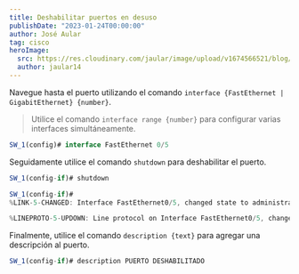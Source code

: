 ```yaml
---
title: Deshabilitar puertos en desuso
publishDate: "2023-01-24T00:00:00"
author: José Aular
tag: cisco
heroImage:
  src: https://res.cloudinary.com/jaular/image/upload/v1674566521/blog/deshabilitar-puertos-desuso/deshabilitar-puertos-desuso_axczis.png
  author: jaular14
---
```


Navegue hasta el puerto utilizando el comando `interface {FastEthernet | GigabitEthernet} {number}`.

> Utilice el comando `interface range {number}` para configurar varias interfaces simultáneamente.

```js title="Switch #1"
SW_1(config)# interface FastEthernet 0/5
```

Seguidamente utilice el comando `shutdown` para deshabilitar el puerto.

```js title="Switch #1"
SW_1(config-if)# shutdown

SW_1(config-if)#
%LINK-5-CHANGED: Interface FastEthernet0/5, changed state to administratively down

%LINEPROTO-5-UPDOWN: Line protocol on Interface FastEthernet0/5, changed state to down
```

Finalmente, utilice el comando `description {text}` para agregar una descripción al puerto.

```js title="Switch #1"
SW_1(config-if)# description PUERTO DESHABILITADO
```
